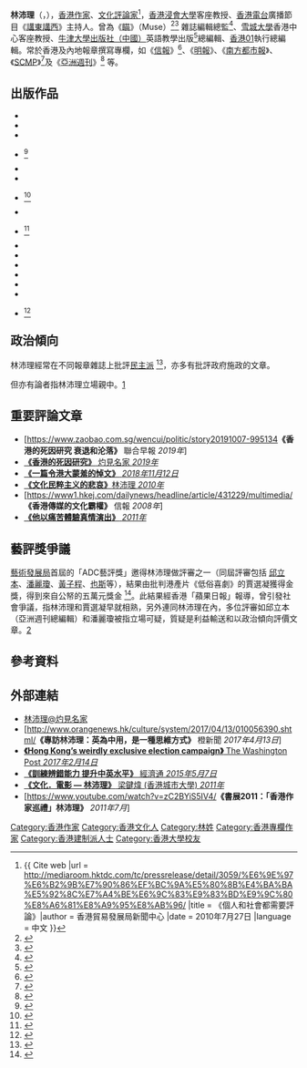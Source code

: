 {{multiple issues|
{{blpsources|time=2017-12-15T10:14:32+00:00}}
{{newsrelease|time=2017-12-15T10:14:32+00:00}}
{{refimprove|time=2017-12-15T10:14:32+00:00}}
}}
{{Infobox writer
| 姓名     = 林沛理<br/>Perry Lam
| 職業     = [[作家|作家]]、[[評論家|評論家]]、[[英語教學|英語教學]]專家
| 圖像     = 
| 圖像大小 = 
| 圖像說明 = 
| 國籍     = {{CNHK}}
| 出生地點 = {{BHKG}}
| 配偶     = 己婚
| 語言     = [[英語|英語]]、[[粵語|粵語]]
| 母校     = [[香港大學|香港大學]]
| 創作時期 = 2000年至今
| 体裁     = [[評論|評論]]
| 代表作   = 《[[影像的邏輯與思維：從張國榮的生與死到張藝謀的真與假|影像的邏輯與思維：從張國榮的生與死到張藝謀的真與假]]》 <ref>{{Cite web|url = http://www.lesliecheung.cc/memorial_inloving_detail.asp?news_id=755&page_id=2&total_records=10/|title = 《他以痛苦體驗真情演出》|author = 林沛理|date = 2011年|language = 中文}}{{Dead link|date=2020年5月 |bot=InternetArchiveBot |fix-attempted=yes }}</ref>  <ref>{{Cite web |url = http://www.subculture.com.hk/showbooks.aspx?id=441/ |title = 《影像的邏輯與思維：從張國榮的生與死到張藝謀的真與假》 |author = 林沛理 |publisher = 次文化堂 |date = 2004年 |language = 中文 }}{{Dead link|date=2020年5月 |bot=InternetArchiveBot |fix-attempted=yes }}</ref>  <br>  《[[英文玩家|英文玩家]]》<ref>{{Cite web |url = https://www.cp1897.com.hk/product_info.php?BookId=9789881944900/ |title = 《英文玩家》|author =林沛理  |publisher = 信報出版社 |date = 2010年 |language = 中文 }}</ref> <br> 《[[Once_a_Hero|Once a Hero]]》 <ref>{{Cite web |url = https://hkupress.hku.hk/pro/764.php/ |title = 《Once a Hero》 |author = Perry Lam |date = 2011 |language = en }}</ref>
}}
'''林沛理'''（{{lang-en|'''Perry Lam'''}}，{{bd|？||||catIdx=L林}}），[[香港作家|香港作家]]、[[文化評論家|文化評論家]]<ref>{{ Cite web |url = http://mediaroom.hktdc.com/tc/pressrelease/detail/3059/%E6%9E%97%E6%B2%9B%E7%90%86%EF%BC%9A%E5%80%8B%E4%BA%BA%E5%92%8C%E7%A4%BE%E6%9C%83%E9%83%BD%E9%9C%80%E8%A6%81%E8%A9%95%E8%AB%96/ |title = 《個人和社會都需要評論》|author = 香港貿易發展局新聞中心 |date = 2010年7月27日 |language = 中文 }}</ref>，[[香港浸會大學|香港浸會大學]]客座教授、[[香港電台|香港電台]]廣播節目《[[講東講西|講東講西]]》主持人。曾為《[[瞄|瞄]]》（Muse）<ref>{{Cite web |url = http://musemag.hk/ |title = 《瞄Muse》 |access-date = 2020-03-05 |archive-date = 2021-01-26 |archive-url = https://web.archive.org/web/20210126095546/http://www.musemag.hk/ |dead-url = no }}</ref><ref>{{Cite web |url = https://wikivisually.com/wiki/Muse_(Hong_Kong_magazine)/ |title = 《Muse (Hong Kong magazine》|language = en }}</ref> 雜誌編輯總監<ref>{{Cite web |url = http://ngohk.blogspot.com/2010/12/muse.html/ |title = 《林沛理：Muse停刊，是失敗亦是勝利》 |author = 明報 |date = 2010年12月18日 |language = 中文 }}{{Dead link|date=2020年5月 |bot=InternetArchiveBot |fix-attempted=yes }}</ref>、[[雪城大學|雪城大學]]香港中心客座教授、[[牛津大學出版社|牛津大學出版社（中國）]]英語教學出版<ref>{{Cite web|url = https://www.oupchina.com.hk/pwg/expert.htm/|title = 《牛津Play with Grammar 英語課程: 專家的話》|author = 牛津大學出版社（中國）}}{{Dead link|date=2020年5月 |bot=InternetArchiveBot |fix-attempted=yes }}</ref>總編輯、[[香港01|香港01]]執行總編輯。常於香港及內地報章撰寫專欄，如《[[信報|信報]]》<ref>{{Cite web |url = https://arnoldii.wordpress.com/2012/05/14/潘麗瓊談《信報》專欄筆名/ |title = 《不美麗的誤會》 |author = 潘麗瓊 |date = 2012年8月5日|language = 中文 }}</ref>、《[[明報|明報]]》、《[[南方都市報|南方都市報]]》、《[[SCMP|SCMP]]》<ref>{{Cite web |url = https://www.scmp.com/author/perry-lam/ |title = 《Latest from Perry Lam 》 |author = South China Morning Post |access-date = 2020-03-05 |archive-date = 2021-01-19 |archive-url = https://web.archive.org/web/20210119195949/https://www.scmp.com/author/perry-lam |dead-url = no }}</ref>及《[[亞洲週刊|亞洲週刊]]》<ref>{{Cite web |url = https://www.yzzk.com/blogger/%E6%9E%97%E6%B2%9B%E7%90%86/ |title = 《名家博客 - 林沛理 》 |author = 亞洲週刊 |language = 中文 |access-date = 2020-01-14 |archive-date = 2021-01-23 |archive-url = https://web.archive.org/web/20210123174958/https://www.yzzk.com/blogger/%E6%9E%97%E6%B2%9B%E7%90%86 |dead-url = no }}</ref>
等。

==出版作品==
* {{cite book |title=《[[影像的邏輯與思維：從張國榮的生與死到張藝謀的真與假|影像的邏輯與思維：從張國榮的生與死到張藝謀的真與假]]》 (香港) |publisher=[[次文化堂|次文化堂]] |date=2004 |ISBN=9789629921118}}
* {{cite book |title=《[[香港，你還剩下多少？|香港，你還剩下多少？]]》 (香港) |publisher=[[次文化堂|次文化堂]] |date=2007 |ISBN=9789629921583}}
* {{cite book |title=《[[能說「不」的秘密|能說「不」的秘密]]》 (香港) |publisher=[[次文化堂|次文化堂]] |date=2008 |ISBN=9789629921897}}
* {{cite book |title=《[[破謬·思維|破謬·思維]]》 (香港) |publisher=[[信報出版社|信報出版社]] |date=2009 |ISBN=9789881836335}}<ref>{{Cite web |url = https://hk.lifestyle.appledaily.com/nextplus/magazine/article/20091015/2_13312301/ |title = 《破 謬 思 維》 |author = 蔡東豪  |date = 2003年10月15日|language = 中文 }}</ref>
* {{cite book |title=《[[英文玩家|英文玩家]]》 (香港) |publisher=[[信報出版社|信報出版社]] |date=2010 |ISBN=9789881944900}}
* {{cite book |title=《[[精彩的偏見|精彩的偏見]]》 (香港) |publisher=[[快樂書房|快樂書房]] |date=2010 |ISBN=9789881891488}}
* {{cite book |title=《[[玩起中文|玩起中文]]》 (香港) |publisher=[[信報出版社|信報出版社]] |date=2011 |ISBN=9789881550354}}<ref>{{Cite web |url = https://www1.hkej.com/dailynews/article/id/545140/%E9%9B%99%E8%AA%9E%E7%8E%A9%E5%AE%B6%E6%9E%97%E6%B2%9B%E7%90%86%EF%B8%B0%E4%B8%AD%E8%8B%B1%E5%A4%BE%E9%9B%9C%E6%89%8D%E6%98%AF%E6%B8%AF%E4%BA%BA%E5%84%AA%E5%8B%A2/ |title = 《雙語玩家林沛理︰中英夾雜才是港人優勢》 |author = 信報 |date = 2011年1月3日|language = 中文 }}</ref>
* {{cite book |title=《[[Once_a_hero:_the_vanishing_Hong_Kong_cinema|Once a hero: the vanishing Hong Kong cinema]]》 (香港) |publisher=[[Hong_Kong_University_Press|Hong Kong University Press]] |date=2011 |ISBN=9789881500519}}
* {{cite book |title=《[[反語_Irony|反語 Irony]]》 (北京) |publisher=[[中國人民大學出版社|中國人民大學出版社]] |date=2011 |ISBN=9787300138534}}<ref>{{Cite web |url = http://book.ifeng.com/shuxun/detail_2011_07/18/7763422_0.shtml/ |title = 《香港著名文化评论家林沛理著作《反语》出版》 |author = 凤凰网读书   |date =2011-07-18|language = 中文 }}</ref>
* {{cite book |title=《[[跟著大師玩英文|跟著大師玩英文]]》 (台灣) |publisher=[[美商麥格羅希爾國際股份有限公司台灣分公司|美商麥格羅希爾國際股份有限公司台灣分公司]] |date=2011 |ISBN=9789861578200}}
* {{cite book |title=《[[英文玩家-大师教你读经典玩写作|英文玩家-大师教你读经典玩写作]]》 (北京) |publisher=[[中国人民大学出版社|中国人民大学出版社]] |date=2012 |ISBN=9787300162652}}
* {{cite book |title=《[[祝你分手快樂：40個令你開竅的偏鋒觀點|祝你分手快樂：40個令你開竅的偏鋒觀點]]》 (香港) |publisher=[[快樂書房|快樂書房]] |date=2012 |ISBN=9789881644824}}
* {{cite book |title=《[[私想_Private_Thoughts|私想 Private Thoughts]]》 (台灣） 
|publisher=[[二魚文化|二魚文化]] |date=2013 |ISBN=9789865813130}}
* {{cite book |title=《[[EQ：英文智商|EQ：英文智商]]》 (香港) |publisher=[[天窗出版社|天窗出版社]] |date=2014 |ISBN=9789881680808}}
* {{cite book |title=《[[中文玩家|中文玩家]]》 (北京）|publisher=[[中国人民大学出版社|中国人民大学出版社]] |date=2015 |ISBN=9787300203041}}
* {{cite book |title=《[[英為中用：十大原則|英為中用：十大原則]]》 (香港) |publisher=[[商務印書館（香港）|商務印書館（香港）]] |date=2017 |ISBN=9789620704338}} <ref>{{Cite web |url = https://www.master-insight.com/%e6%9e%97%e6%b2%9b%e7%90%86%ef%bc%9a%e5%a6%82%e4%bd%95%e7%9b%a1%e4%ba%ab%e4%b8%ad%e8%8b%b1%e9%9b%99%e8%aa%9e%e4%b8%a6%e7%94%a8%e7%9a%84%e9%bd%8a%e4%ba%ba%e4%b9%8b%e7%a6%8f/ |title = 《林沛理：如何盡享中英雙語並用的齊人之福》 |author = 灼見名家 |date = 2017年8月17日 |language = 中文 |access-date = 2019年3月25日 |archive-date = 2019年1月19日 |archive-url = https://web.archive.org/web/20190119121854/https://www.master-insight.com/%E6%9E%97%E6%B2%9B%E7%90%86%EF%BC%9A%E5%A6%82%E4%BD%95%E7%9B%A1%E4%BA%AB%E4%B8%AD%E8%8B%B1%E9%9B%99%E8%AA%9E%E4%B8%A6%E7%94%A8%E7%9A%84%E9%BD%8A%E4%BA%BA%E4%B9%8B%E7%A6%8F/ |dead-url = no }}</ref>

==政治傾向==
林沛理經常在不同報章雜誌上批評[[民主派_(香港)|民主派]]  <ref>{{Cite web |url = https://m.mingpao.com/ins/文摘/article/20161104/s00022/1478225319814/ |title = 《被殖民者異化的價值觀》|author =林沛理 |date = 2016年11月4日|language =中文}}</ref>，亦多有批評政府施政的文章。

但亦有論者指林沛理立場親中。[https://maddog.myradio.hk/2018/07/31/editor/各位同學仔-千祈咪報讀浸大/]

==重要評論文章==
* [https://www.zaobao.com.sg/wencui/politic/story20191007-995134'''《香港的死因研究 衰退和沦落》 ''' 聯合早報 ''2019年''] {{Wayback|url=https://www.zaobao.com.sg/wencui/politic/story20191007-995134 |date=20191012190701 }}
* [https://www.master-insight.com/%E6%9E%97%E6%B2%9B%E7%90%86%EF%BC%9A%E9%A6%99%E6%B8%AF%E7%9A%84%E6%AD%BB%E5%9B%A0%E7%A0%94%E7%A9%B6/ '''《香港的死因研究》 ''' 灼見名家 ''2019年'']
* [https://www.yzzk.com/article/details/%E6%96%B0%E6%80%9D%E7%B6%AD%E5%8F%8A%E5%85%B6%E4%BB%96%E5%B0%88%E6%AC%84/2018-45/1541648078567/%E4%B8%80%E7%AF%87%E4%BB%A4%E6%B8%AF%E5%A4%A7%E8%92%99%E7%BE%9E%E7%9A%84%E6%82%BC%E6%96%87/%E5%B0%88%E9%A1%8C/%E8%96%84%E8%A9%95%E5%8E%9A%E8%AB%96/ '''《一篇令港大蒙羞的悼文》 ''' ''2018年11月12日'']
* [https://dongrenyi.wordpress.com/2010/01/22/%E6%96%87%E5%8C%96%E6%B0%91%E7%B2%B9%E4%B8%BB%E4%B9%89%E7%9A%84%E6%82%B2%E5%93%80-%EF%BC%8E%E6%9E%97%E6%B2%9B%E7%90%86%EF%BC%88%E8%BD%AC%EF%BC%89/ '''《文化民粹主义的悲哀》 '''林沛理 ''2010年'']
* [https://www1.hkej.com/dailynews/headline/article/431229/multimedia/'''《香港傳媒的文化霸權》 ''' 信報 ''2008年'']
* [http://www.lesliecheung.cc/memorial_inloving_detail.asp?news_id=755&page_id=2&total_records=10/ '''《他以痛苦體驗真情演出》 ''' ''2011年'']{{Dead link|date=2020年5月 |bot=InternetArchiveBot |fix-attempted=yes }}

==藝評獎爭議==
[[藝術發展局|藝術發展局]]首屆的「ADC藝評獎」邀得林沛理做評審之一（同屆評審包括 [[邱立本|邱立本]]、[[潘麗瓊|潘麗瓊]]、[[黃子程|黃子程]]、[[也斯|也斯]]等），結果由批判港產片《低俗喜劇》的賈選凝獲得金獎，得到來自公帑的五萬元獎金 <ref>{{Cite web |url = http://www.hkadc.org.hk/?p=6618&lang=tc/ |title = 《HKADC藝評獎》 |author = 林沛理 |date = 2013年 |language = 中文 }}</ref>。此結果經香港「蘋果日報」報導，曾引發社會爭議，指林沛理和賈選凝早就相熟，另外連同林沛理在內，多位評審如邱立本（亞洲週刊總編輯）和潘麗瓊被指立場可疑，質疑是利益輸送和以政治傾向評價文章。[http://hktext.blogspot.com/2013/02/1143.html?m=1]

==參考資料==
{{reflist}}

== 外部連結 ==
* [https://www.master-insight.com/author/linpeili/ 林沛理@灼見名家] {{Wayback|url=https://www.master-insight.com/author/linpeili/ |date=20211005171329 }}
* [http://www.orangenews.hk/culture/system/2017/04/13/010056390.shtml/'''《專訪林沛理：英為中用，是一種思維方式》''' 橙新聞 ''2017年4月13日''] {{Wayback|url=http://www.orangenews.hk/culture/system/2017/04/13/010056390.shtml/ |date=20200219023956 }}
* [https://www.washingtonpost.com/news/democracy-post/wp/2017/02/14/hong-kongs-weirdly-exclusive-election-campaign/ '''《Hong Kong’s weirdly exclusive election campaign》''' The Washington Post ''2017年2月14日''] {{Wayback|url=https://www.washingtonpost.com/news/democracy-post/wp/2017/02/14/hong-kongs-weirdly-exclusive-election-campaign/ |date=20181219212404 }}
* [https://www.etnet.com.hk/mobile/tc/lifestyle/archive/parentchild/32038/  '''《訓練辨錯能力 提升中英水平》''' 經濟通 ''2015年5月7日'']{{Dead link|date=2020年5月 |bot=InternetArchiveBot |fix-attempted=yes }}
* [https://web.archive.org/web/20180423105837/http://lbms03.cityu.edu.hk/citylit/citylit-2011/6.20.pdf   '''《文化．電影 — 林沛理》''' 梁鍵煒 (香港城市大學)  ''2011年'']
* [https://www.youtube.com/watch?v=zC2BYiS5IV4/'''《書展2011：「香港作家巡禮」林沛理》'''  ''2011年7月'']

[[Category:香港作家|Category:香港作家]]
[[Category:香港文化人|Category:香港文化人]]
[[Category:林姓|Category:林姓]]
[[Category:香港專欄作家|Category:香港專欄作家]]
[[Category:香港建制派人士|Category:香港建制派人士]]
[[Category:香港大學校友|Category:香港大學校友]]